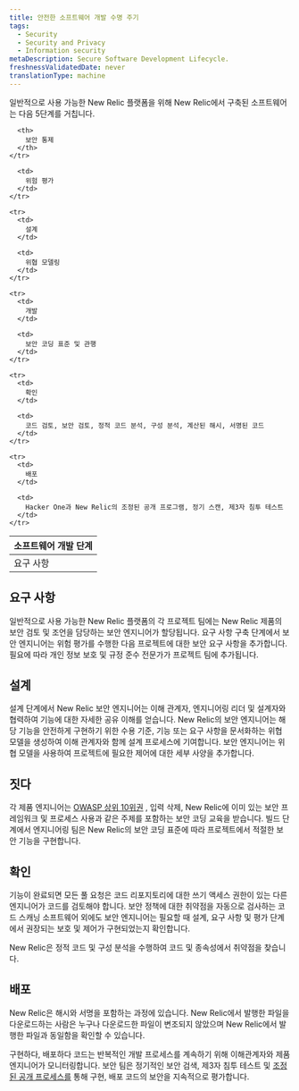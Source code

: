 ```yaml
---
title: 안전한 소프트웨어 개발 수명 주기
tags:
  - Security
  - Security and Privacy
  - Information security
metaDescription: Secure Software Development Lifecycle.
freshnessValidatedDate: never
translationType: machine
---
```


일반적으로 사용 가능한 New Relic 플랫폼을 위해 New Relic에서 구축된 소프트웨어는 다음 5단계를 거칩니다.

<table>
  <thead>
    <tr>
      <th style={{ width: "400px"}}>
        소프트웨어 개발 단계
      </th>

      <th>
        보안 통제
      </th>
    </tr>
  </thead>

  <tbody>
    <tr>
      <td>
        요구 사항
      </td>

      <td>
        위험 평가
      </td>
    </tr>

    <tr>
      <td>
        설계
      </td>

      <td>
        위협 모델링
      </td>
    </tr>

    <tr>
      <td>
        개발
      </td>

      <td>
        보안 코딩 표준 및 관행
      </td>
    </tr>

    <tr>
      <td>
        확인
      </td>

      <td>
        코드 검토, 보안 검토, 정적 코드 분석, 구성 분석, 계산된 해시, 서명된 코드
      </td>
    </tr>

    <tr>
      <td>
        배포
      </td>

      <td>
        Hacker One과 New Relic의 조정된 공개 프로그램, 정기 스캔, 제3자 침투 테스트
      </td>
    </tr>
  </tbody>
</table>

## 요구 사항

일반적으로 사용 가능한 New Relic 플랫폼의 각 프로젝트 팀에는 New Relic 제품의 보안 검토 및 조언을 담당하는 보안 엔지니어가 할당됩니다. 요구 사항 구축 단계에서 보안 엔지니어는 위험 평가를 수행한 다음 프로젝트에 대한 보안 요구 사항을 추가합니다. 필요에 따라 개인 정보 보호 및 규정 준수 전문가가 프로젝트 팀에 추가됩니다.

## 설계

설계 단계에서 New Relic 보안 엔지니어는 이해 관계자, 엔지니어링 리더 및 설계자와 협력하여 기능에 대한 자세한 공유 이해를 얻습니다. New Relic의 보안 엔지니어는 해당 기능을 안전하게 구현하기 위한 수용 기준, 기능 또는 요구 사항을 문서화하는 위협 모델을 생성하여 이해 관계자와 함께 설계 프로세스에 기여합니다. 보안 엔지니어는 위협 모델을 사용하여 프로젝트에 필요한 제어에 대한 세부 사양을 추가합니다.

## 짓다

각 제품 엔지니어는 [OWASP 상위 10위권](https://owasp.org/www-project-top-ten/) , 입력 삭제, New Relic에 이미 있는 보안 프레임워크 및 프로세스 사용과 같은 주제를 포함하는 보안 코딩 교육을 받습니다. 빌드 단계에서 엔지니어링 팀은 New Relic의 보안 코딩 표준에 따라 프로젝트에서 적절한 보안 기능을 구현합니다.

## 확인

기능이 완료되면 모든 풀 요청은 코드 리포지토리에 대한 쓰기 액세스 권한이 있는 다른 엔지니어가 코드를 검토해야 합니다. 보안 정책에 대한 취약점을 자동으로 검사하는 코드 스캐닝 소프트웨어 외에도 보안 엔지니어는 필요할 때 설계, 요구 사항 및 평가 단계에서 권장되는 보호 및 제어가 구현되었는지 확인합니다.

New Relic은 정적 코드 및 구성 분석을 수행하여 코드 및 종속성에서 취약점을 찾습니다.

## 배포

New Relic은 해시와 서명을 포함하는 과정에 있습니다. New Relic에서 발행한 파일을 다운로드하는 사람은 누구나 다운로드한 파일이 변조되지 않았으며 New Relic에서 발행한 파일과 동일함을 확인할 수 있습니다.

구현하다, 배포하다 코드는 반복적인 개발 프로세스를 계속하기 위해 이해관계자와 제품 엔지니어가 모니터링합니다. 보안 팀은 정기적인 보안 검색, 제3자 침투 테스트 및 [조정된 공개 프로세스를](/docs/security/new-relic-security/data-privacy/reporting-security-vulnerabilities) 통해 구현, 배포 코드의 보안을 지속적으로 평가합니다.
